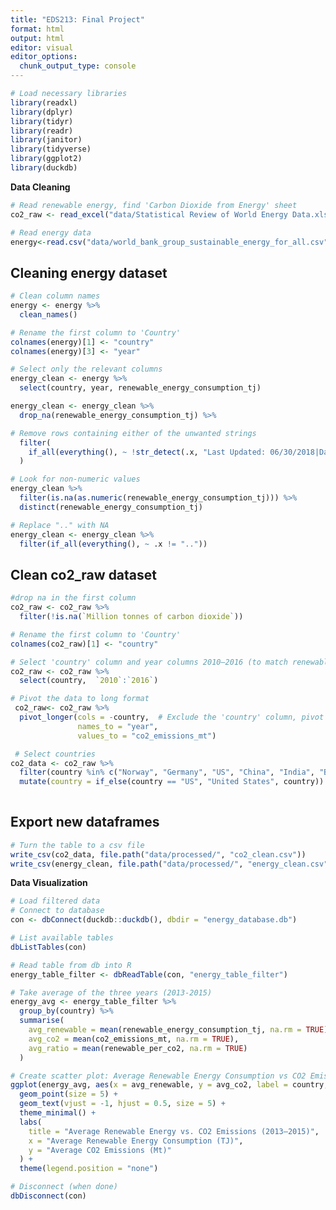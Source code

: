 ```yaml
---
title: "EDS213: Final Project"
format: html
output: html
editor: visual
editor_options: 
  chunk_output_type: console
---
```


```r
# Load necessary libraries
library(readxl)
library(dplyr)
library(tidyr)
library(readr)
library(janitor)
library(tidyverse)
library(ggplot2)
library(duckdb)
```

**Data Cleaning**

```r
# Read renewable energy, find 'Carbon Dioxide from Energy' sheet
co2_raw <- read_excel("data/Statistical Review of World Energy Data.xlsx", sheet = "Carbon Dioxide from Energy", skip = 2)

# Read energy data
energy<-read.csv("data/world_bank_group_sustainable_energy_for_all.csv")
```

## Cleaning energy dataset
```r
# Clean column names
energy <- energy %>%
  clean_names() 

# Rename the first column to 'Country'
colnames(energy)[1] <- "country"
colnames(energy)[3] <- "year"

# Select only the relevant columns
energy_clean <- energy %>%
  select(country, year, renewable_energy_consumption_tj)
```

```r
energy_clean <- energy_clean %>%
  drop_na(renewable_energy_consumption_tj) %>%

# Remove rows containing either of the unwanted strings
  filter(
    if_all(everything(), ~ !str_detect(.x, "Last Updated: 06/30/2018|Data from database: Sustainable Energy for All"))
  )

# Look for non-numeric values
energy_clean %>%
  filter(is.na(as.numeric(renewable_energy_consumption_tj))) %>%
  distinct(renewable_energy_consumption_tj)

# Replace ".." with NA
energy_clean <- energy_clean %>%
  filter(if_all(everything(), ~ .x != ".."))
```

## Clean co2_raw dataset
```r
#drop na in the first column
co2_raw <- co2_raw %>% 
  filter(!is.na(`Million tonnes of carbon dioxide`))

# Rename the first column to 'Country'
colnames(co2_raw)[1] <- "country"

# Select 'country' column and year columns 2010–2016 (to match renewable energy dates)
co2_raw <- co2_raw %>%
  select(country,  `2010`:`2016`)  

# Pivot the data to long format
 co2_raw<- co2_raw %>%
  pivot_longer(cols = -country,  # Exclude the 'country' column, pivot the rest
               names_to = "year", 
               values_to = "co2_emissions_mt")

 # Select countries
co2_data <- co2_raw %>%
  filter(country %in% c("Norway", "Germany", "US", "China", "India", "Brazil", "Saudi Arabia", "Denmark", "South Africa", "Australia"))%>%
  mutate(country = if_else(country == "US", "United States", country)) # rename US to united states
  
```

## Export new dataframes

```r
# Turn the table to a csv file
write_csv(co2_data, file.path("data/processed/", "co2_clean.csv"))
write_csv(energy_clean, file.path("data/processed/", "energy_clean.csv"))
```

**Data Visualization**

```r
# Load filtered data
# Connect to database
con <- dbConnect(duckdb::duckdb(), dbdir = "energy_database.db")

# List available tables
dbListTables(con)

# Read table from db into R 
energy_table_filter <- dbReadTable(con, "energy_table_filter")
```

```r
# Take average of the three years (2013-2015)
energy_avg <- energy_table_filter %>%
  group_by(country) %>%
  summarise(
    avg_renewable = mean(renewable_energy_consumption_tj, na.rm = TRUE),
    avg_co2 = mean(co2_emissions_mt, na.rm = TRUE),
    avg_ratio = mean(renewable_per_co2, na.rm = TRUE)
  )

# Create scatter plot: Average Renewable Energy Consumption vs CO2 Emissions
ggplot(energy_avg, aes(x = avg_renewable, y = avg_co2, label = country, color = country)) +
  geom_point(size = 5) +
  geom_text(vjust = -1, hjust = 0.5, size = 5) +
  theme_minimal() +
  labs(
    title = "Average Renewable Energy vs. CO2 Emissions (2013–2015)",
    x = "Average Renewable Energy Consumption (TJ)",
    y = "Average CO2 Emissions (Mt)"
  ) +
  theme(legend.position = "none") 
```

```r
# Disconnect (when done)
dbDisconnect(con)
```

